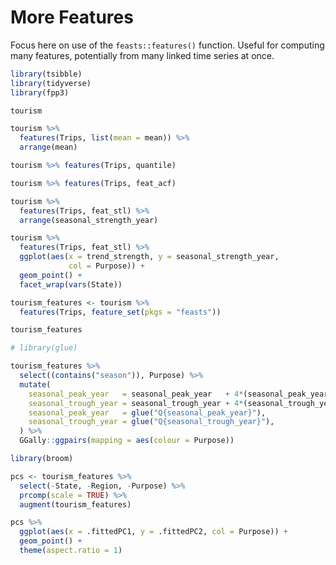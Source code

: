 # More Features

Focus here on use of the `feasts::features()` function. Useful for computing many features, potentially from many linked time series at once.

```r
library(tsibble)
library(tidyverse)
library(fpp3)
```


```r
tourism
```
```r
tourism %>%
  features(Trips, list(mean = mean)) %>%
  arrange(mean)
```

```r
tourism %>% features(Trips, quantile)
```
```r
tourism %>% features(Trips, feat_acf)
```
```r
tourism %>%
  features(Trips, feat_stl) %>%
  arrange(seasonal_strength_year)
```
```r
tourism %>%
  features(Trips, feat_stl) %>%
  ggplot(aes(x = trend_strength, y = seasonal_strength_year,
             col = Purpose)) +
  geom_point() +
  facet_wrap(vars(State))
```

```r
tourism_features <- tourism %>%
  features(Trips, feature_set(pkgs = "feasts"))

tourism_features
```


```r
# library(glue)

tourism_features %>%
  select((contains("season")), Purpose) %>%
  mutate(
    seasonal_peak_year   = seasonal_peak_year   + 4*(seasonal_peak_year==0),   # Relabel Q0 as Q4
    seasonal_trough_year = seasonal_trough_year + 4*(seasonal_trough_year==0), # Relabel Q0 as Q4
    seasonal_peak_year   = glue("Q{seasonal_peak_year}"),
    seasonal_trough_year = glue("Q{seasonal_trough_year}"),
  ) %>%
  GGally::ggpairs(mapping = aes(colour = Purpose))
```

```r
library(broom)

pcs <- tourism_features %>%
  select(-State, -Region, -Purpose) %>%
  prcomp(scale = TRUE) %>%
  augment(tourism_features)

pcs %>%
  ggplot(aes(x = .fittedPC1, y = .fittedPC2, col = Purpose)) +
  geom_point() +
  theme(aspect.ratio = 1)
```

